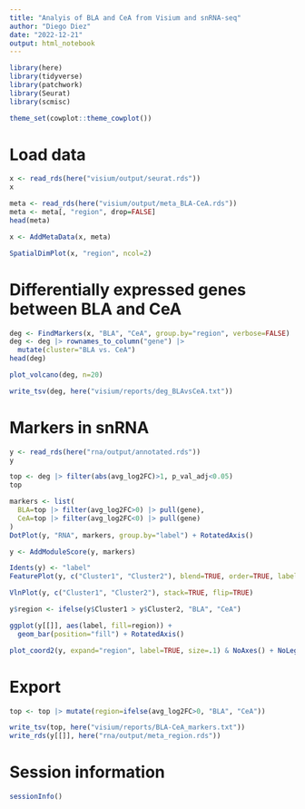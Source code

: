 ```yaml
---
title: "Analyis of BLA and CeA from Visium and snRNA-seq"
author: "Diego Diez"
date: "2022-12-21"
output: html_notebook
---
```


```r
library(here)
library(tidyverse)
library(patchwork)
library(Seurat)
library(scmisc)

theme_set(cowplot::theme_cowplot())
```

# Load data

```r
x <- read_rds(here("visium/output/seurat.rds"))
x
```

```r
meta <- read_rds(here("visium/output/meta_BLA-CeA.rds"))
meta <- meta[, "region", drop=FALSE]
head(meta)
```

```r
x <- AddMetaData(x, meta)
```

```r
SpatialDimPlot(x, "region", ncol=2)
```

# Differentially expressed genes between BLA and CeA

```r
deg <- FindMarkers(x, "BLA", "CeA", group.by="region", verbose=FALSE)
deg <- deg |> rownames_to_column("gene") |> 
  mutate(cluster="BLA vs. CeA")
head(deg)
```

```r
plot_volcano(deg, n=20)
```

```r
write_tsv(deg, here("visium/reports/deg_BLAvsCeA.txt"))
```

# Markers in snRNA

```r
y <- read_rds(here("rna/output/annotated.rds"))
y
```

```r
top <- deg |> filter(abs(avg_log2FC)>1, p_val_adj<0.05)
top
```

```r
markers <- list(
  BLA=top |> filter(avg_log2FC>0) |> pull(gene),
  CeA=top |> filter(avg_log2FC<0) |> pull(gene)
)
DotPlot(y, "RNA", markers, group.by="label") + RotatedAxis()
```

```r
y <- AddModuleScore(y, markers)
```

```r
Idents(y) <- "label"
FeaturePlot(y, c("Cluster1", "Cluster2"), blend=TRUE, order=TRUE, label=TRUE)
```

```r
VlnPlot(y, c("Cluster1", "Cluster2"), stack=TRUE, flip=TRUE)
```

```r
y$region <- ifelse(y$Cluster1 > y$Cluster2, "BLA", "CeA")
```

```r
ggplot(y[[]], aes(label, fill=region)) +
  geom_bar(position="fill") + RotatedAxis()
```

```r
plot_coord2(y, expand="region", label=TRUE, size=.1) & NoAxes() + NoLegend()
```

# Export

```r
top <- top |> mutate(region=ifelse(avg_log2FC>0, "BLA", "CeA"))
```

```r
write_tsv(top, here("visium/reports/BLA-CeA_markers.txt"))
write_rds(y[[]], here("rna/output/meta_region.rds"))
```

# Session information

```r
sessionInfo()
```

